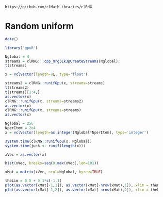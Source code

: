<!--
%\VignetteEngine{knitr::knitr}
%\VignetteIndexEntry{Random uniform}
-->


`https://github.com/clMathLibraries/clRNG`

# Random uniform

```r
date()
```


```r
library('gpuR')
```

```r
Nglobal = 4
streams = clRNG:::cpp_mrg31k3pCreateStreams(Nglobal);
t(streams)
```

```r
x = vclVector(length=8L, type='float')

streams2 = clRNG::runifGpu(x, streams=streams)
t(streams2)
t(streams)[1:4,]
as.vector(x)
clRNG::runifGpu(x, streams=streams2)
as.vector(x)
clRNG::runifGpu(x, streams=streams)
as.vector(x)
```

```r

Nglobal = 256
NperItem = 2e4
x = vclVector(length=as.integer(Nglobal*NperItem), type='integer')

system.time(clRNG::runifGpu(x, Nglobal))
system.time(junk <- runif(length(x)))

xVec = as.vector(x)

hist(xVec, breaks=seq(0,max(xVec),len=101))

xMat = matrix(xVec, ncol=Nglobal, byrow=TRUE)

theLim = 0.5 + 0.1*c(-1,1)
plot(as.vector(xMat[-1,1]), as.vector(xMat[-nrow(xMat),1]), xlim = theLim, ylim=theLim, pch='.')
plot(as.vector(xMat[-1,2]), as.vector(xMat[-nrow(xMat),2]), xlim = theLim, ylim=theLim, pch='.')

```

